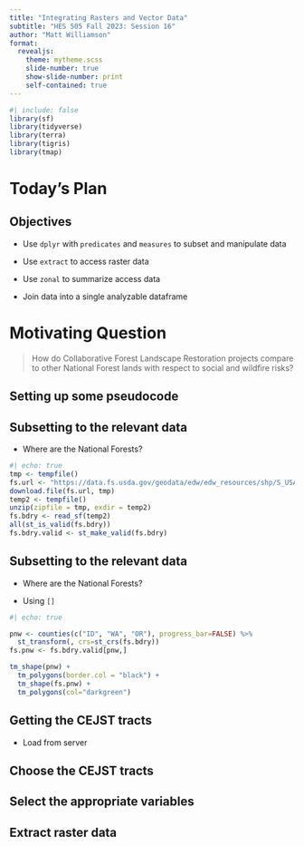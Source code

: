 ```yaml
---
title: "Integrating Rasters and Vector Data"
subtitle: "HES 505 Fall 2023: Session 16"
author: "Matt Williamson"
format: 
  revealjs:
    theme: mytheme.scss
    slide-number: true
    show-slide-number: print
    self-contained: true  
---
```


```r
#| include: false
library(sf)
library(tidyverse)
library(terra)
library(tigris)
library(tmap)
```

# Today's Plan {background="#43464B" background-image="img/slide_14/bison.png"}


## Objectives

- Use `dplyr` with `predicates` and `measures` to subset and manipulate data

- Use `extract` to access raster data

- Use `zonal` to summarize access data

- Join data into a single analyzable dataframe


# Motivating Question {background="#9F281A"}

> How do Collaborative Forest Landscape Restoration projects compare to other National Forest lands with respect to social and wildfire risks?

## Setting up some pseudocode


## Subsetting to the relevant data

- Where are the National Forests?

```r
#| echo: true
tmp <- tempfile()
fs.url <- "https://data.fs.usda.gov/geodata/edw/edw_resources/shp/S_USA.AdministrativeForest.zip"
download.file(fs.url, tmp)
temp2 <- tempfile()
unzip(zipfile = tmp, exdir = temp2)
fs.bdry <- read_sf(temp2)
all(st_is_valid(fs.bdry))
fs.bdry.valid <- st_make_valid(fs.bdry)

```

## Subsetting to the relevant data

- Where are the National Forests?

- Using `[]`

```r
#| echo: true

pnw <- counties(c("ID", "WA", "OR"), progress_bar=FALSE) %>% 
  st_transform(, crs=st_crs(fs.bdry))
fs.pnw <- fs.bdry.valid[pnw,]

tm_shape(pnw) +
  tm_polygons(border.col = "black") +
  tm_shape(fs.pnw) +
  tm_polygons(col="darkgreen")

```

## Getting the CEJST tracts

- Load from server

## Choose the CEJST tracts

## Select the appropriate variables

## Extract raster data
